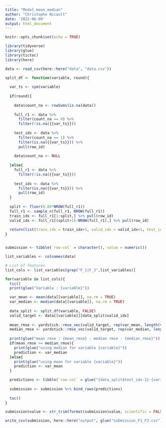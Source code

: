 ---
title: "Model_mean_median"
author: "Christophe Nicault"
date: '2022-06-09'
output: html_document
---

```{r setup, include=FALSE}
knitr::opts_chunk$set(echo = TRUE)
```


```{r}
library(tidyverse)
library(glue)
library(tictoc)
library(here)
```

```{r}
data <- read_csv(here::here("data", "data.csv"))
```


```{r}
split_df <- function(variable, round){
  
  var_ts <- sym(variable)
  
  if(round){
    
    data$count_na <- rowSums(is.na(data))
    
    full_r1 <- data %>%
      filter(count_na == 0) %>%
      filter(!is.na({{var_ts}}))
  
    test_idx <- data %>%
      filter(count_na == 1) %>%
      filter(is.na({{var_ts}})) %>%
      pull(row_id)
    
    data$count_na <- NULL
    
  }else{
    full_r1 <- data %>%
      filter(!is.na({{var_ts}}))
  
    test_idx <- data %>%
      filter(is.na({{var_ts}})) %>%
      pull(row_id)
  }
  
  split <- floor(0.80*NROW(full_r1))
  full_r1 <- sample_n(full_r1, NROW(full_r1))
  train_idx <- full_r1[1:split,] %>% pull(row_id)
  valid_idx <- full_r1[(split+1):NROW(full_r1),] %>% pull(row_id)
  
  return(list(train_idx = train_idx+1, valid_idx = valid_idx+1, test_idx = test_idx+1))
}



```

```{r}
submission <- tibble(`row-col` = character(), value = numeric())
```


```{r}
list_variables <- colnames(data)

# List of features
list_cols <- list_variables[grep("F_1|F_3",list_variables)]

for(variable in list_cols){
  tic()
  print(glue("Variable : {variable}"))

  var_mean <- mean(data[[variable]], na.rm = TRUE)
  var_median <- median(data[[variable]], na.rm = TRUE)
  
  data_split <- split_df(variable, FALSE)
  valid_target <- data[[variable]][data_split$valid_idx]
  
  mean_rmse <- yardstick::rmse_vec(valid_target, rep(var_mean, length(valid_target)))
  median_rmse <- yardstick::rmse_vec(valid_target, rep(var_median, length(valid_target)))
  
  print(glue("mean rmse : {mean_rmse} - median rmse : {median_rmse}"))
  if(mean_rmse >= median_rmse){
    print(glue("using median for variable {variable}"))
    prediction <- var_median
  }else{
    print(glue("using mean for variable {variable}"))
    prediction <- var_mean
  }

  predictions <- tibble(`row-col` = glue("{data_split$test_idx-1}-{variable}"), value = prediction)
  
  submission <- submission %>% bind_rows(predictions)
  
  toc()
}

submission$value <- str_trim(format(submission$value, scientific = FALSE))


```


```{r}
write_csv(submission, here::here("output", glue("submission_F1_F3.csv")))

```

